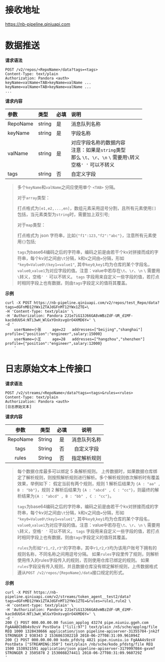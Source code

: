 # **接收地址**

 https://nb-pipeline.qiniuapi.com

# **数据推送**

**请求语法**

```
POST /v2/repos/<RepoName>/data?tags=<tags>
Content-Type: text/plain
Authorization: Pandora <auth>
keyName=valName<TAB>keyName=valName ...
keyName=valName<TAB>keyName=valName ...
...
```

**请求内容**

|参数|类型|必填|说明|
|:---|:---|:---|:---|
|RepoName |string|是|消息队列名称|
|keyName  |string|是|字段名称|
|valName  |string|是|对应字段名称的数据内容<br/> 注意：如果是`string`类型</br>那么 `\t`、`\r`、`\n` `\` 需要用`\`转义</br>空格`' '` 可以不转义|
|tags     |string|否|自定义字段 |
> 多个`keyName`和`valName`之间应使用单个 `<TAB>` 分隔。
>
> 对于`array`类型：
> 
> 打点格式为`[e1,e2,...,en]`，数组元素采用逗号分割，且所有元素使用`[]`包括，当元素类型为`string`时，需要加上双引号;
> 
> 对于`map`类型：
> 
> 打点格式为 json 字符串，比如`{"f1":123,"f2":"abc"}`，注意所有元素使用`{}`包括;
>
> `tags`为base64编码之后的字符串，编码之前是由若干个kv对拼接而成的字符串，每个kv对之间由`\t`分隔，k和v之间由`=`分隔，形如 `"key0=Value0\tkey1=value1"`, 其中`key0`,`key1`均为仓库的某个字段名，`value0`,`value1`为对应字段的值。注意：value中若存在`\t`、`\r`、`\n` `\` 需要用`\`转义，空格`' '` 可以不转义。
> `tags` 字段用来自定义一些字段的值，若打点时相同字段上也有数据，则由`tags`字段定义的值将其覆盖。

**示例**

```
curl -X POST https://nb-pipeline.qiniuapi.com/v2/repos/test_Repo/data?tags=dGFnMD12YWx1ZTAJdGFnMT12YWx1ZTE=\
-H 'Content-Type: text/plain' \
-H 'Authorization: Pandora 2J1e7iG13J66GA8vWBzZdF-UR_d1MF-kacOdUUS4:NTi3wH_WlGxYOnXsvgUrO4XMD6Y=' \
-d '
	userName=小张		age=22   addresses=["beijing","shanghai"] profile={"position":"engineer",salary:15000} 
	userName=小王		age=28   addresses=["hangzhou","shenzhen"] profile={"position":"engineer",salary:12000}
	'
```


# **日志原始文本上传接口**

**请求语法**

```
POST /v2/streams/<RepoName>/data?tags=<tags>&rules=<rules>
Content-Type: text/plain
Authorization: Pandora <auth>
[日志原始文本]
```
**请求内容**

|   参数   |  类型  | 必填 |     说明     |
| :------:| :----: | :--: | :----------: |
| RepoName| String |是| 消息队列名称 |
|tags     | String |否| 自定义字段 |
|rules    | String |否| 指定解析规则 | 
> 每个数据仓库最多可以绑定 5 条解析规则。 上传数据时，如果数据仓库绑定了解析规则，则按照解析规则进行解析。多个解析规则依次解析时有覆盖效果，举例如下： 假定当前有两个规则，规则 1 解析后结果为 `{A : "aa" , B : "bb"}`，规则 2 解析后结果为 `{A : "abcd" , C : "cc"}`，则最终的解析结果为`{A : "abcd" , B : "bb" , C : "cc"}`。
>
> `tags`为base64编码之后的字符串，编码之前是由若干个kv对拼接而成的字符串，每个kv对之间由`\t`分隔，k和v之间由`=`分隔，形如 `"key0=Value0\tkey1=value1"`, 其中`key0`,`key1`均为仓库的某个字段名，`value0`,`value1`为对应字段的值。注意：value中若存在`\t`、`\r`、`\n` `\` 需要用`\`转义，空格`' '` 可以不转义。
> `tags` 字段用来自定义一些字段的值，若打点时相同字段上也有数据，则由`tags`字段定义的值将其覆盖。
>  
> `rules`为形如`"r1,r2,r3"`的字符串，其中`r1`,`r2`,`r3`均为该用户账号下拥有的规则名称，不同名称之间用逗号分隔。
> 如果`rules`字段里传了规则，则解析使用传入的rules字段传入的规则，否则使用仓库已绑定的规则。
> 如果`rules`字段没有传入规则，并且数据仓库没有绑定解析规则，上传数据格式遵从`POST /v2/repos/{RepoName}/data`接口规定的形式。

**示例**

```
curl -X POST https://nb-pipeline.qiniuapi.com/v2/streams/token_agent__test2/data?tags=dGFnMD12YWx1ZTAJdGFnMT12YWx1ZTE=&rules=rule1,rule2 \
-H 'content-type: text/plain' \
-H 'Authorization: Pandora 2J1e7iG13J66GA8vWBzZdF-UR_d1MF-kacOdUUS4:NTi3wH_WlGxYOnXsvgUrO4XMD6Y=' \
-d '
200 {} POST 000.00.00.00 fusion_applog 43274 pipe.niuniu.ggeh.com FgAAABCbBb4s9zsV PostData ["lili:97"] text/plain /n5/sche/applog/file REQ 1000 1328438666 application/json pipeline-apiserver-31355784-jnk2f STRONGER 2 938343 2 1536863302210 2018-06-27T08:31:09.961094Z
200 {} POST 000.00.00.00 kodo_pfdstg 4821 pipe.niuniu.io FgAAA4s9zsV PostData ["STREAMING:350"] text/plain /nb/sche/kodo_pfdstg/file REQ 1500 1538921591 application/json pipeline-apiserver-3179997084-gxvmf STRONGER 2 3505878 2 1530088274411 2018-06-27T08:31:09.960729Z
'
```